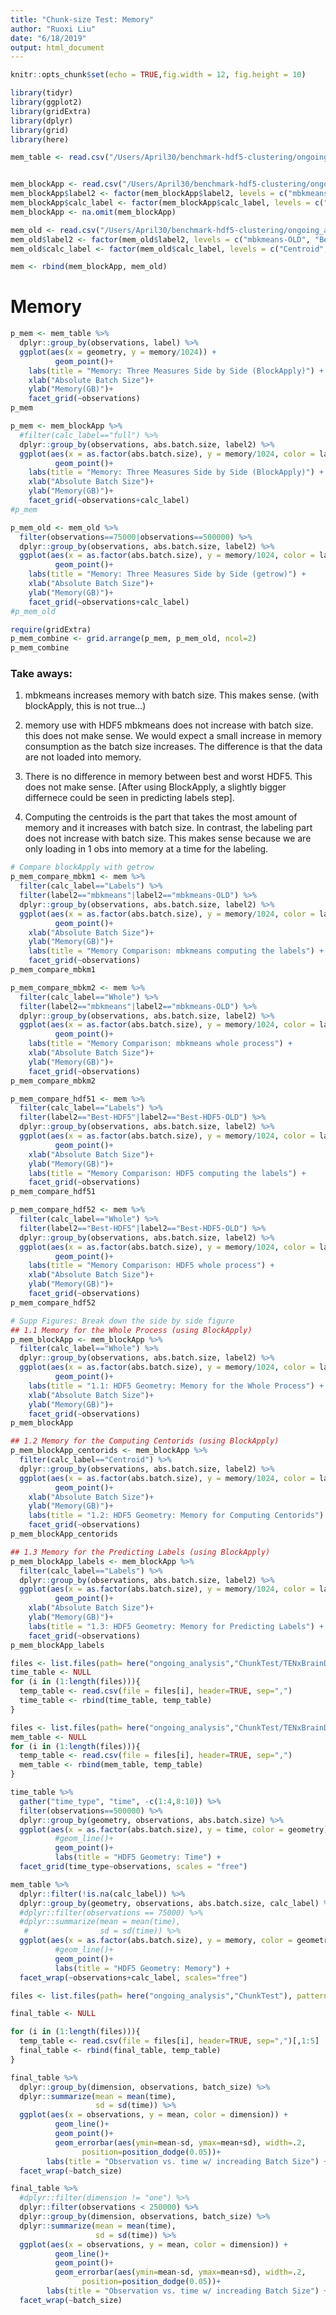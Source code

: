 ```yaml
---
title: "Chunk-size Test: Memory"
author: "Ruoxi Liu"
date: "6/18/2019"
output: html_document
---
```


```r
knitr::opts_chunk$set(echo = TRUE,fig.width = 12, fig.height = 10)
```

```r
library(tidyr)
library(ggplot2)
library(gridExtra)
library(dplyr)
library(grid)
library(here)
```

```r
mem_table <- read.csv("/Users/April30/benchmark-hdf5-clustering/ongoing_analysis/ChunkTest/TENxBrainData/Output/mem_best.csv", header=TRUE, sep=",")


mem_blockApp <- read.csv("/Users/April30/benchmark-hdf5-clustering/ongoing_analysis/ChunkTest/TENxBrainData/Output/new_mem_blockapp.csv", header=TRUE, sep=",")
mem_blockApp$label2 <- factor(mem_blockApp$label2, levels = c("mbkmeans", "Best-HDF5", "Worst-HDF5"))
mem_blockApp$calc_label <- factor(mem_blockApp$calc_label, levels = c("Centroid", "Labels", "Whole"))
mem_blockApp <- na.omit(mem_blockApp)

mem_old <- read.csv("/Users/April30/benchmark-hdf5-clustering/ongoing_analysis/ChunkTest/TENxBrainData/Output/before_BloackApp/new_mem_getrow.csv", header=TRUE, sep=",")
mem_old$label2 <- factor(mem_old$label2, levels = c("mbkmeans-OLD", "Best-HDF5-OLD", "Worst-HDF5-OLD"))
mem_old$calc_label <- factor(mem_old$calc_label, levels = c("Centroid", "Labels", "Whole"))

mem <- rbind(mem_blockApp, mem_old)
```

# Memory
```r
p_mem <- mem_table %>% 
  dplyr::group_by(observations, label) %>% 
  ggplot(aes(x = geometry, y = memory/1024)) +
          geom_point()+
    labs(title = "Memory: Three Measures Side by Side (BlockApply)") + 
    xlab("Absolute Batch Size")+
    ylab("Memory(GB)")+
    facet_grid(~observations)
p_mem
```

```r
p_mem <- mem_blockApp %>% 
  #filter(calc_label=="full") %>%
  dplyr::group_by(observations, abs.batch.size, label2) %>% 
  ggplot(aes(x = as.factor(abs.batch.size), y = memory/1024, color = label2)) +
          geom_point()+
    labs(title = "Memory: Three Measures Side by Side (BlockApply)") + 
    xlab("Absolute Batch Size")+
    ylab("Memory(GB)")+
    facet_grid(~observations+calc_label)
#p_mem
```

```r
p_mem_old <- mem_old %>% 
  filter(observations==75000|observations==500000) %>%
  dplyr::group_by(observations, abs.batch.size, label2) %>% 
  ggplot(aes(x = as.factor(abs.batch.size), y = memory/1024, color = label2)) +
          geom_point()+
    labs(title = "Memory: Three Measures Side by Side (getrow)") + 
    xlab("Absolute Batch Size")+
    ylab("Memory(GB)")+
    facet_grid(~observations+calc_label)
#p_mem_old
```

```r
require(gridExtra)
p_mem_combine <- grid.arrange(p_mem, p_mem_old, ncol=2)
p_mem_combine
```

### Take aways:

1. mbkmeans increases memory with batch size. This makes sense. (with blockApply, this is not true...)

2. memory use with HDF5 mbkmeans does not increase with batch size. this does not make sense. We would expect a small increase in memory consumption as the batch size increases. The difference is that the data are not loaded into memory.

3. There is no difference in memory between best and worst HDF5. This does not make sense. [After using BlockApply, a slightly bigger differnece could be seen in predicting labels step].

4. Computing the centroids is the part that takes the most amount of memory and it increases with batch size. In contrast, the labeling part does not increase with batch size. This makes sense because we are only loading in 1 obs into memory at a time for the labeling. 



```r
# Compare blockApply with getrow
p_mem_compare_mbkm1 <- mem %>% 
  filter(calc_label=="Labels") %>%
  filter(label2=="mbkmeans"|label2=="mbkmeans-OLD") %>%
  dplyr::group_by(observations, abs.batch.size, label2) %>% 
  ggplot(aes(x = as.factor(abs.batch.size), y = memory/1024, color = label2)) +
          geom_point()+
    xlab("Absolute Batch Size")+
    ylab("Memory(GB)")+
    labs(title = "Memory Comparison: mbkmeans computing the labels") + 
    facet_grid(~observations)
p_mem_compare_mbkm1
```
```r
p_mem_compare_mbkm2 <- mem %>% 
  filter(calc_label=="Whole") %>%
  filter(label2=="mbkmeans"|label2=="mbkmeans-OLD") %>%
  dplyr::group_by(observations, abs.batch.size, label2) %>% 
  ggplot(aes(x = as.factor(abs.batch.size), y = memory/1024, color = label2)) +
          geom_point()+
    labs(title = "Memory Comparison: mbkmeans whole process") + 
    xlab("Absolute Batch Size")+
    ylab("Memory(GB)")+
    facet_grid(~observations)
p_mem_compare_mbkm2
```

```r
p_mem_compare_hdf51 <- mem %>% 
  filter(calc_label=="Labels") %>%
  filter(label2=="Best-HDF5"|label2=="Best-HDF5-OLD") %>%
  dplyr::group_by(observations, abs.batch.size, label2) %>% 
  ggplot(aes(x = as.factor(abs.batch.size), y = memory/1024, color = label2)) +
          geom_point()+
    xlab("Absolute Batch Size")+
    ylab("Memory(GB)")+
    labs(title = "Memory Comparison: HDF5 computing the labels") + 
    facet_grid(~observations)
p_mem_compare_hdf51
```
```r
p_mem_compare_hdf52 <- mem %>% 
  filter(calc_label=="Whole") %>%
  filter(label2=="Best-HDF5"|label2=="Best-HDF5-OLD") %>%
  dplyr::group_by(observations, abs.batch.size, label2) %>% 
  ggplot(aes(x = as.factor(abs.batch.size), y = memory/1024, color = label2)) +
          geom_point()+
    labs(title = "Memory Comparison: HDF5 whole process") + 
    xlab("Absolute Batch Size")+
    ylab("Memory(GB)")+
    facet_grid(~observations)
p_mem_compare_hdf52
```

```r
# Supp Figures: Break down the side by side figure
## 1.1 Memory for the Whole Process (using BlockApply)
p_mem_blockApp <- mem_blockApp %>% 
  filter(calc_label=="Whole") %>%
  dplyr::group_by(observations, abs.batch.size, label2) %>% 
  ggplot(aes(x = as.factor(abs.batch.size), y = memory/1024, color = label2)) +
          geom_point()+
    labs(title = "1.1: HDF5 Geometry: Memory for the Whole Process") + 
    xlab("Absolute Batch Size")+
    ylab("Memory(GB)")+
    facet_grid(~observations)
p_mem_blockApp
```


```r
## 1.2 Memory for the Computing Centorids (using BlockApply)
p_mem_blockApp_centorids <- mem_blockApp %>% 
  filter(calc_label=="Centroid") %>%
  dplyr::group_by(observations, abs.batch.size, label2) %>% 
  ggplot(aes(x = as.factor(abs.batch.size), y = memory/1024, color = label2)) +
          geom_point()+
    xlab("Absolute Batch Size")+
    ylab("Memory(GB)")+
    labs(title = "1.2: HDF5 Geometry: Memory for Computing Centorids") + 
    facet_grid(~observations)
p_mem_blockApp_centorids
```


```r
## 1.3 Memory for the Predicting Labels (using BlockApply)
p_mem_blockApp_labels <- mem_blockApp %>% 
  filter(calc_label=="Labels") %>%
  dplyr::group_by(observations, abs.batch.size, label2) %>% 
  ggplot(aes(x = as.factor(abs.batch.size), y = memory/1024, color = label2)) +
          geom_point()+
    xlab("Absolute Batch Size")+
    ylab("Memory(GB)")+
    labs(title = "1.3: HDF5 Geometry: Memory for Predicting Labels") + 
    facet_grid(~observations)
p_mem_blockApp_labels
```

```r
files <- list.files(path= here("ongoing_analysis","ChunkTest/TENxBrainData/Output"), pattern="^time_[a-z]+.csv", full.names=TRUE, recursive=FALSE)
time_table <- NULL
for (i in (1:length(files))){
  temp_table <- read.csv(file = files[i], header=TRUE, sep=",")
  time_table <- rbind(time_table, temp_table)
}

files <- list.files(path= here("ongoing_analysis","ChunkTest/TENxBrainData/Output"), pattern="^mem_[a-z]+.csv", full.names=TRUE, recursive=FALSE)
mem_table <- NULL
for (i in (1:length(files))){
  temp_table <- read.csv(file = files[i], header=TRUE, sep=",")
  mem_table <- rbind(mem_table, temp_table)
}
```

```r
time_table %>% 
  gather("time_type", "time", -c(1:4,8:10)) %>%
  filter(observations==500000) %>%
  dplyr::group_by(geometry, observations, abs.batch.size) %>% 
  ggplot(aes(x = as.factor(abs.batch.size), y = time, color = geometry)) +
          #geom_line()+
          geom_point()+
          labs(title = "HDF5 Geometry: Time") + 
  facet_grid(time_type~observations, scales = "free")
```
```r
mem_table %>% 
  dplyr::filter(!is.na(calc_label)) %>%
  dplyr::group_by(geometry, observations, abs.batch.size, calc_label) %>% 
  #dplyr::filter(observations == 75000) %>%
  #dplyr::summarize(mean = mean(time), 
   #                sd = sd(time)) %>% 
  ggplot(aes(x = as.factor(abs.batch.size), y = memory, color = geometry)) +
          #geom_line()+
          geom_point()+
          labs(title = "HDF5 Geometry: Memory") + 
  facet_wrap(~observations+calc_label, scales="free")
```

```r
files <- list.files(path= here("ongoing_analysis","ChunkTest"), pattern="*.csv", full.names=TRUE, recursive=FALSE)

final_table <- NULL

for (i in (1:length(files))){
  temp_table <- read.csv(file = files[i], header=TRUE, sep=",")[,1:5]
  final_table <- rbind(final_table, temp_table)
}
```

```r
final_table %>% 
  dplyr::group_by(dimension, observations, batch_size) %>% 
  dplyr::summarize(mean = mean(time), 
                   sd = sd(time)) %>% 
  ggplot(aes(x = observations, y = mean, color = dimension)) +
          geom_line()+
          geom_point()+
          geom_errorbar(aes(ymin=mean-sd, ymax=mean+sd), width=.2,
                position=position_dodge(0.05))+
        labs(title = "Observation vs. time w/ increading Batch Size") + 
  facet_wrap(~batch_size)
```

```r
final_table %>% 
  #dplyr::filter(dimension != "one") %>%
  dplyr::filter(observations < 250000) %>%
  dplyr::group_by(dimension, observations, batch_size) %>% 
  dplyr::summarize(mean = mean(time), 
                   sd = sd(time)) %>% 
  ggplot(aes(x = observations, y = mean, color = dimension)) +
          geom_line()+
          geom_point()+
          geom_errorbar(aes(ymin=mean-sd, ymax=mean+sd), width=.2,
                position=position_dodge(0.05))+
        labs(title = "Observation vs. time w/ increading Batch Size") + 
  facet_wrap(~batch_size)
```

